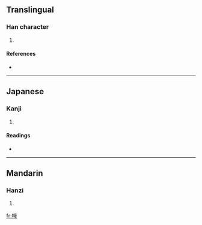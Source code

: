 ==Translingual==

===Han character===
{{Han char|rn=75|rad=木|as=08|sn=12|four=|canj=木卜人大 (DYOK)}}

# {{defn|Han|sort=木08}}

====References====
* {{Han ref|kx=0534.070|dkj=14970|dj=0922.060|hdz=21236.120|uh=68ED|ud=26861}}

----

==Japanese==

===Kanji===
{{ja-kanji|grade=|rs=木08}}

# {{defn|Japanese|sort=木08}}

====Readings====
* {{ja-readings|on=[[えき]] (eki), [[よく]] (yoku)|kun=[[ねむのき]] (nemunoki)}}

----

==Mandarin==

===Hanzi===
{{cmn-hanzi|pin=[[niàn]] ([[nian4]]), [[yì]] ([[yi4]])|wg=nien<sup>4</sup>, i<sup>4</sup>}}

# {{defn|Mandarin|sort=木08}}

[[fr:棭]]